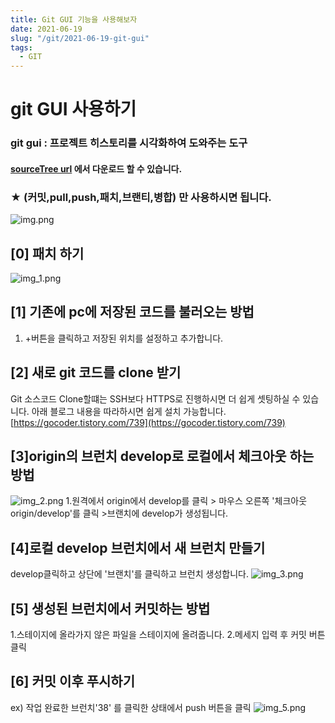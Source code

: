 ```yaml
---
title: Git GUI 기능을 사용해보자
date: 2021-06-19
slug: "/git/2021-06-19-git-gui"
tags:
  - GIT
---
```



# git GUI 사용하기

### **git gui : 프로젝트 히스토리를 시각화하여 도와주는 도구**

#### [sourceTree url](https://www.sourcetreeapp.com/) 에서 다운로드 할 수 있습니다.

### ★ (커밋,pull,push,패치,브랜티,병합) 만 사용하시면 됩니다.
![img.png](../img/img.png)

## [0] 패치 하기

![img_1.png](../img/img_1.png)
## [1] 기존에 pc에 저장된 코드를 불러오는 방법

1. +버튼을 클릭하고 저장된 위치를 설정하고 추가합니다.

## [2] 새로 git 코드를 clone 받기

Git 소스코드 Clone할떄는 SSH보다 HTTPS로 진행하시면 더 쉽게 셋팅하실 수 있습니다.
아래 블로그 내용을 따라하시면 쉽게 설치 가능합니다.
[https://gocoder.tistory.com/739](https://gocoder.tistory.com/739)

## [3]origin의 브런치 develop로 로컬에서 체크아웃 하는 방법

![img_2.png](../img/img_2.png)
1.원격에서 origin에서 develop를 클릭 > 마우스 오른쪽 '체크아웃 origin/develop'를 클릭 >브랜치에 develop가 생성됩니다.

## [4]로컬 develop 브런치에서 새 브런치 만들기

develop클릭하고 상단에 '브랜치'를 클릭하고 브런치 생성합니다.
![img_3.png](../img/img_3.png)
## [5] 생성된 브런치에서 커밋하는 방법

1.스테이지에 올라가지 않은 파일을 스테이지에 올려줍니다.
2.메세지 입력 후 커밋 버튼 클릭

## [6] 커밋 이후 푸시하기

ex) 작업 완료한 브런치'38' 를 클릭한 상태에서 push 버튼을 클릭
![img_5.png](../img/img_5.png)